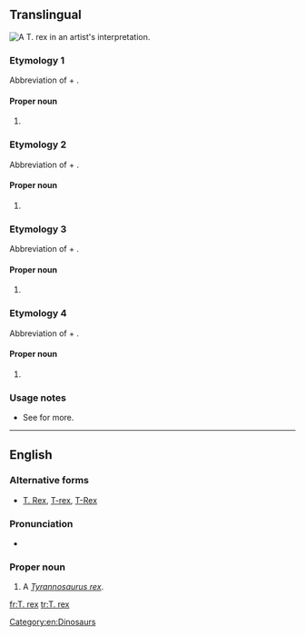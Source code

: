 ==Translingual==
[[Image:Tyrannosaurus BW.jpg|thumb|A ''T. rex'' in an artist's interpretation.]]
{{wikipedia}}
{{wikispecies|Tyrannosaurus rex}}
{{wikispecies|Tachyoryctes rex}}
{{wikispecies|Tyrannasorus rex}}
{{wikispecies|Tyrannobdella rex}}

===Etymology 1===
Abbreviation of {{term|Tyrannosaurus||lang=mul|tyrant reptile}} + {{etyl|la|mul}} {{term|rex||king|lang=la}}.

====Proper noun====
{{taxoninfl|head=[[Tyrannosaurus|T.]] {{l|la|rex}}|i=1|g=m}}

# {{alternative form of|''[[Tyrannosaurus rex]]''|lang=mul}}

===Etymology 2===
Abbreviation of ''{{w|Tachyoryctes}}'' + {{etyl|la|mul}} {{term|rex||king|lang=la}}.

====Proper noun====
{{taxoninfl|head=[[w:Tachyoryctes|T.]] {{l|la|rex}}|i=1|g=m}}

# {{alternative form of|''{{w|Tachyoryctes rex}}''|lang=mul}}

===Etymology 3===
Abbreviation of {{term|Tyrannasorus||lang=mul|tyrannical heap}} + {{etyl|la|mul}} {{term|rex||king|lang=la}}.

====Proper noun====
{{taxoninfl|head=[[Tyrannasorus|T.]] {{l|la|rex}}|i=1|g=m}}

# {{alternative form of|''{{w|Tyrannasorus rex}}''|lang=mul}}

===Etymology 4===
Abbreviation of ''{{w|Tyrannobdella}}'' + {{etyl|la|mul}} {{term|rex||king|lang=la}}.

====Proper noun====
{{taxoninfl|head=[[w:Tyrannobdella|T.]] {{l|la|rex}}|i=1}}

# {{alternative form of|''{{w|Tyrannobdella rex}}''|lang=mul}}

===Usage notes===
* See {{WSpepisearch|T_rex}} for more.
----
==English==
===Alternative forms===
*{{qualifier|informal, nonstandard}} [[T. Rex]], [[T-rex]], [[T-Rex]]

===Pronunciation===
* {{IPA|[ˈtiː ɹɛks]|lang=en}}

===Proper noun===
{{en-proper noun|T. rexes}}

# A ''[[Tyrannosaurus rex]]''.

[[Category:en:Dinosaurs]]

[[fr:T. rex]]
[[tr:T. rex]]